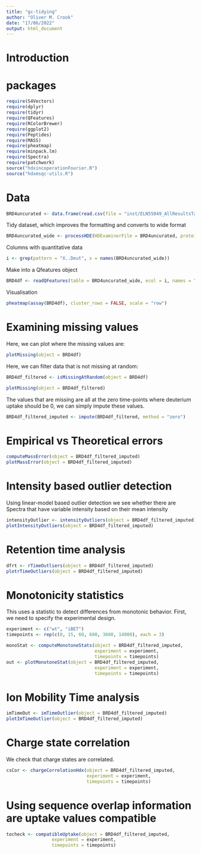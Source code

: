 ```yaml
---
title: "gc-tidying"
author: "Oliver M. Crook"
date: "17/06/2022"
output: html_document
---
```


# Introduction


# packages

```r
require(S4Vectors)
require(dplyr)
require(tidyr)
require(QFeatures)
require(RColorBrewer)
require(ggplot2)
require(Peptides)
require(MASS)
require(pheatmap)
require(minpack.lm)
require(Spectra)
require(patchwork)
source("hdxincoperationFourier.R")
source("hdxmsqc-utils.R")
```

# Data

```r
BRD4uncurated <- data.frame(read.csv(file = "inst/ELN55049_AllResultsTables_Uncurated.csv"))
```

Tidy dataset, which improves the formatting and converts to wide format
```r
BRD4uncurated_wide <- processHDE(HDExaminerFile = BRD4uncurated, proteinStates = c("wt", "iBET"))
```
Columns with quantitative data
```r
i <- grep(pattern = "X..Deut", x = names(BRD4uncurated_wide))
```

Make into a Qfeatures object
```r
BRD4df <- readQFeatures(table = BRD4uncurated_wide, ecol = i, names = "Deuteration", fnames = "fnames")
```

Visualisation
```r
pheatmap(assay(BRD4df), cluster_rows = FALSE, scale = "row")
```
# Examining missing values

Here, we can plot where the missing values are:
```r
plotMissing(object = BRD4df)
```

Here, we can filter data that is not missing at random:
```r
BRD4df_filtered <- isMissingAtRandom(object = BRD4df)
```
```r
plotMissing(object = BRD4df_filtered)
```
The values that are missing are all at the zero time-points where deuterium
uptake should be 0, we can simply impute these values.

```r
BRD4df_filtered_imputed <- impute(BRD4df_filtered, method = "zero")
```

# Empirical vs Theoretical errors

```r
computeMassError(object = BRD4df_filtered_imputed)
plotMassError(object = BRD4df_filtered_imputed)
```

# Intensity based outlier detection

Using linear-model based outlier detection we see whether there
are Spectra that have variable intensity based on their mean intensity

```r
intensityOutlier <- intensityOutliers(object = BRD4df_filtered_imputed)
plotIntensityOutliers(object = BRD4df_filtered_imputed)
```
# Retention time analysis

```r
dfrt <- rTimeOutliers(object = BRD4df_filtered_imputed)
plotrTimeOutliers(object = BRD4df_filtered_imputed)
```

# Monotonicity statistics 

This uses a statistic to detect differences from monotonic behavior. First,
we need to specify the experimental design.

```r
experiment <- c("wt", "iBET")
timepoints <- rep(c(0, 15, 60, 600, 3600, 14000), each = 3)
```

```r
monoStat <- computeMonotoneStats(object = BRD4df_filtered_imputed,
                                 experiment = experiment, 
                                 timepoints = timepoints)
out <- plotMonotoneStat(object = BRD4df_filtered_imputed,
                                 experiment = experiment, 
                                 timepoints = timepoints)
```

# Ion Mobility Time analysis

```r
imTimeOut <- imTimeOutlier(object = BRD4df_filtered_imputed)
plotImTimeOutlier(object = BRD4df_filtered_imputed)
```
# Charge state correlation

We check that charge states are correlated.

```r
csCor <- chargeCorrelationHdx(object = BRD4df_filtered_imputed,
                              experiment = experiment,
                              timepoints = timepoints)
```

# Using sequence overlap information are uptake values compatible


```r
tocheck <- compatibleUptake(object = BRD4df_filtered_imputed,
                 experiment = experiment,
                 timepoints = timepoints)
```
